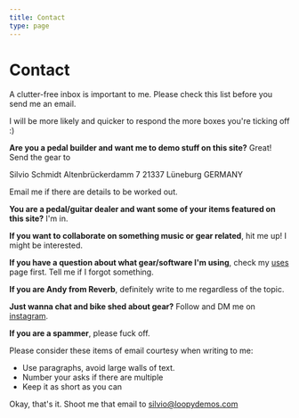```yaml
---
title: Contact
type: page
---
```


# Contact

A clutter-free inbox is important to me. Please check this list before you send me an email.

I will be more likely and quicker to respond the more boxes you're ticking off :)

**Are you a pedal builder and want me to demo stuff on this site?** Great! Send the gear to

Silvio Schmidt
Altenbrückerdamm 7
21337 Lüneburg
GERMANY

Email me if there are details to be worked out.

**You are a pedal/guitar dealer and want some of your items featured on this site?** I'm in.

**If you want to collaborate on something music or gear related**, hit me up! I might be interested.

**If you have a question about what gear/software I'm using**, check my [uses](/uses) page first. Tell me if I forgot something.

**If you are Andy from Reverb**, definitely write to me regardless of the topic.

**Just wanna chat and bike shed about gear?** Follow and DM me on [instagram](https://www.instagram.com/loopydemos/).

**If you are a spammer**, please fuck off.

Please consider these items of email courtesy when writing to me:

- Use paragraphs, avoid large walls of text.
- Number your asks if there are multiple
- Keep it as short as you can

Okay, that's it. Shoot me that email to silvio@loopydemos.com
